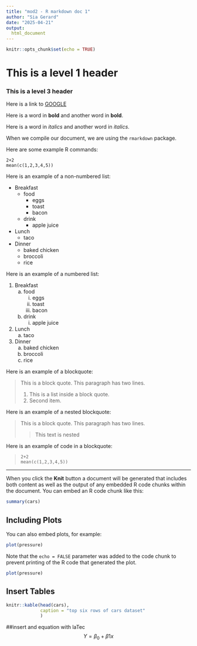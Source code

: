 ```yaml
---
title: "mod2 - R markdown doc 1"
author: "Sia Gerard"
date: "2025-04-21"
output:
  html_document
---
```


```r
knitr::opts_chunk$set(echo = TRUE)
```

# This is a level 1 header

### This is a level 3 header

Here is a link to [GOOGLE](https://www.google.com/)

Here is a word in **bold** and another word in __bold__.

Here is a word in *italics* and another word in _italics_.

When we compile our document, we are using the `rmarkdown` package.

Here are some example R commands:

```
2+2
mean(c(1,2,3,4,5))
```


Here is an example of a non-numbered list:

* Breakfast
    - food
        + eggs
        + toast
        + bacon
    - drink
        + apple juice
* Lunch
    - taco
* Dinner
    - baked chicken
    - broccoli
    - rice


Here is an example of a numbered list:

1. Breakfast
    a. food
        i. eggs
        ii. toast
        iii. bacon
    b. drink
        i. apple juice
2. Lunch
    a. taco
3. Dinner
    a. baked chicken
    b. broccoli
    c. rice


Here is an example of a blockquote:

> This is a block quote. This
> paragraph has two lines.
>
> 1. This is a list inside a block quote.
> 2. Second item.


Here is an example of a nested blockquote:

> This is a block quote. This
> paragraph has two lines.
>
> > This text is nested


Here is an example of code in a blockquote:

>     2+2
>     mean(c(1,2,3,4,5))


_________________________________________

When you click the **Knit** button a document will be generated that includes both content as well as the output of any embedded R code chunks within the document. You can embed an R code chunk like this:

```r
summary(cars)
```

## Including Plots

You can also embed plots, for example:

```r
plot(pressure)
```

Note that the `echo = FALSE` parameter was added to the code chunk to prevent printing of the R code that generated the plot.

```r
plot(pressure)
```

## Insert Tables
```r
knitr::kable(head(cars),
             caption = "top six rows of cars dataset"
             )
```

##insert and equation with laTec
$$ Y= \beta_0 + \beta1x $$

